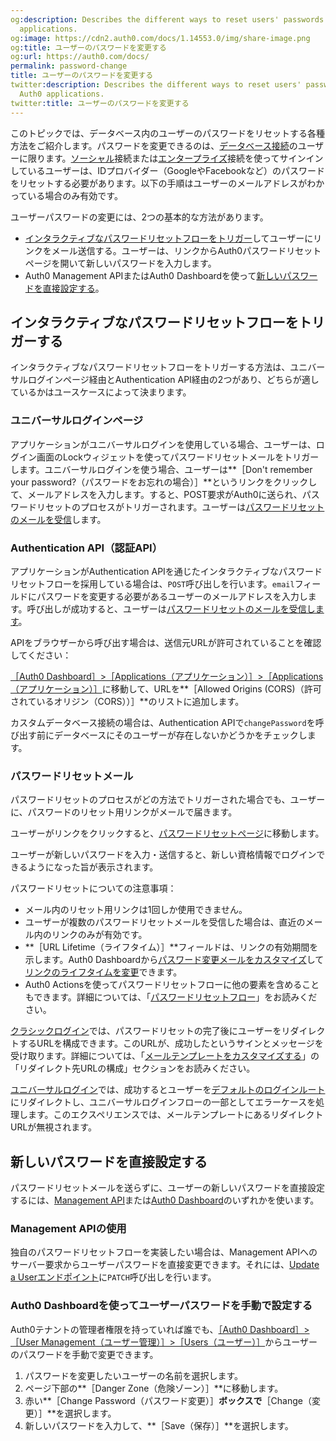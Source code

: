 ```yaml
---
og:description: Describes the different ways to reset users' passwords for your Auth0
  applications.
og:image: https://cdn2.auth0.com/docs/1.14553.0/img/share-image.png
og:title: ユーザーのパスワードを変更する
og:url: https://auth0.com/docs/
permalink: password-change
title: ユーザーのパスワードを変更する
twitter:description: Describes the different ways to reset users' passwords for your
  Auth0 applications.
twitter:title: ユーザーのパスワードを変更する
---
```


このトピックでは、データベース内のユーザーのパスワードをリセットする各種方法をご紹介します。パスワードを変更できるのは、[データベース接続](/connections/database)のユーザーに限ります。[ソーシャル](/social)接続または[エンタープライズ](/enterprise)接続を使ってサインインしているユーザーは、IDプロバイダー（GoogleやFacebookなど）のパスワードをリセットする必要があります。以下の手順はユーザーのメールアドレスがわかっている場合のみ有効です。

ユーザーパスワードの変更には、2つの基本的な方法があります。

* [インタラクティブなパスワードリセットフローをトリガー](#trigger-an-interactive-password-reset-flow)してユーザーにリンクをメール送信する。ユーザーは、リンクからAuth0パスワードリセットページを開いて新しいパスワードを入力します。
* Auth0 Management APIまたはAuth0 Dashboardを使って[新しいパスワードを直接設定する](#directly-set-the-new-password)。





## インタラクティブなパスワードリセットフローをトリガーする

インタラクティブなパスワードリセットフローをトリガーする方法は、ユニバーサルログインページ経由とAuthentication API経由の2つがあり、どちらが適しているかはユースケースによって決まります。

### ユニバーサルログインページ

アプリケーションがユニバーサルログインを使用している場合、ユーザーは、ログイン画面のLockウィジェットを使ってパスワードリセットメールをトリガーします。ユニバーサルログインを使う場合、ユーザーは**［Don't remember your password?（パスワードをお忘れの場合）］**というリンクをクリックして、メールアドレスを入力します。すると、POST要求がAuth0に送られ、パスワードリセットのプロセスがトリガーされます。ユーザーは[パスワードリセットのメールを受信](#password-reset-email)します。

### Authentication API（認証API）

アプリケーションがAuthentication APIを通じたインタラクティブなパスワードリセットフローを採用している場合は、`POST`呼び出しを行います。`email`フィールドにパスワードを変更する必要があるユーザーのメールアドレスを入力します。呼び出しが成功すると、ユーザーは[パスワードリセットのメールを受信します](#password-reset-email)。

APIをブラウザーから呼び出す場合は、送信元URLが許可されていることを確認してください：

[［Auth0 Dashboard］>［Applications（アプリケーション）］>［Applications（アプリケーション）］](%24%7Bmanage_url%7D/#/applications/%24%7Baccount.clientId%7D/settings)に移動して、URLを**［Allowed Origins (CORS)（許可されているオリジン（CORS））］**のリストに追加します。

カスタムデータベース接続の場合は、Authentication APIで`changePassword`を呼び出す前にデータベースにそのユーザーが存在しないかどうかをチェックします。



### パスワードリセットメール

パスワードリセットのプロセスがどの方法でトリガーされた場合でも、ユーザーに、パスワードのリセット用リンクがメールで届きます。

ユーザーがリンクをクリックすると、[パスワードリセットページ](/brand-and-customize/customize-password-reset-page)に移動します。

ユーザーが新しいパスワードを入力・送信すると、新しい資格情報でログインできるようになった旨が表示されます。

パスワードリセットについての注意事項：

* メール内のリセット用リンクは1回しか使用できません。
* ユーザーが複数のパスワードリセットメールを受信した場合は、直近のメール内のリンクのみが有効です。
* **［URL Lifetime（ライフタイム）］**フィールドは、リンクの有効期間を示します。Auth0 Dashboardから[パスワード変更メールをカスタマイズ](/brand-and-customize/email/customize-email-templates)して[リンクのライフタイムを変更](/api/authentication/reference#change-password)できます。
* Auth0 Actionsを使ってパスワードリセットフローに他の要素を含めることもできます。詳細については、「[パスワードリセットフロー](/password-reset-triggers)」をお読みください。

[クラシックログイン](/login/universal-login/classic-experience)では、パスワードリセットの完了後にユーザーをリダイレクトするURLを構成できます。このURLが、成功したというサインとメッセージを受け取ります。詳細については、「[メールテンプレートをカスタマイズする](/brand-and-customize/email/customize-email-templates)」の「リダイレクト先URLの構成」セクションをお読みください。

[ユニバーサルログイン](/login/universal-login/universal-experience)では、成功するとユーザーを[デフォルトのログインルート](/login/universal-login/configure-default-login-routes)にリダイレクトし、ユニバーサルログインフローの一部としてエラーケースを処理します。このエクスペリエンスでは、メールテンプレートにあるリダイレクトURLが無視されます。



## 新しいパスワードを直接設定する

パスワードリセットメールを送らずに、ユーザーの新しいパスワードを直接設定するには、[Management API](#use-the-management-api)または[Auth0 Dashboard](#manually-set-users-passwords-using-the-auth0-dashboard)のいずれかを使います。



### Management APIの使用

独自のパスワードリセットフローを実装したい場合は、Management APIへのサーバー要求からユーザーパスワードを直接変更できます。それには、[Update a Userエンドポイント](/api/management/v2#!/Users/patch_users_by_id)に`PATCH`呼び出しを行います。



### Auth0 Dashboardを使ってユーザーパスワードを手動で設定する

Auth0テナントの管理者権限を持っていれば誰でも、[［Auth0 Dashboard］>［User Management（ユーザー管理）］>［Users（ユーザー）］](%24%7Bmanage_url%7D/#/users)からユーザーのパスワードを手動で変更できます。

1. パスワードを変更したいユーザーの名前を選択します。
2. ページ下部の**［Danger Zone（危険ゾーン）］**に移動します。
3. 赤い**［Change Password（パスワード変更）］**ボックスで**［Change（変更）］**を選択します。
4. 新しいパスワードを入力して、**［Save（保存）］**を選択します。